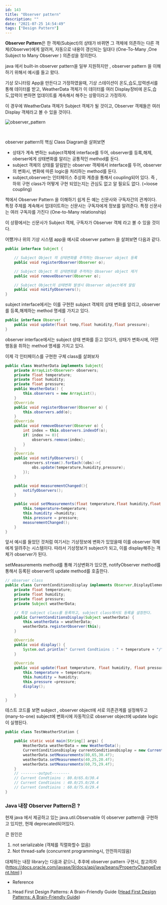 ```yaml
---
id: 143
title: "Observer pattern"
description: ""
date: "2021-07-25 14:54:49"
tags: ["Design Pattern"]
---
```

<strong>Observer Pattern</strong>은 한 객체(Subject)의 상태가 바뀌면 그 객체에 의존하는 다른 객체(Observer)에게 알려져, 자동으로 내용이 갱신되는 일대다 (One-To-Many ,One Subject to Many Observer ) 의존성을 정의한다.


java 에서 built-in observer pattern을 일부 지원하지만 ,  observer pattern 을 이해하기 위해서 예시를 들고 왔다. 

기상 모니터링 App을 만든다고 가정하였을때, 기상 스테이션이 온도,습도,압력센서를 통해 데이터를 받고, 
WeatherData 객체가 이 데이터를 여러 Display장비에 온도,습도,압력이 변하면 업데이트를 계속해서 해주는 상황이라고 가정하자.

이 경우에 WeatherData 객체가 Subject 객체가 될 것이고, Observer 객체들은 여러 Display 객체라고 볼 수 있을 것이다. 

![observer_pattern](/images/observer-pattern.jpg)

<br/>

observer pattern의 핵심 Class Diagram을 살펴보면
- 상태가 계속 변하는 subject객체에 interface를 두어, observer를 등록,해제, oberser에게 상태변화를 알리는 공통적인 method를 둔다.
- subject 객체의 상태를 알림받는 observer 객체에서 interface를 두어, observer의 변화시, 변화에 따른 logic을 처리하는 method를 둔다.
- subject,observer는 인터페이스 추상화 계층을 통해서 coupling되어 있다. 즉 , 하위 구현 class가 어떻게 구현 되었는지는 관심도 없고 알 필요도 없다. (=loose coupling)


책에서  Observer Pattern 을 이해하기 쉽게 든 예는 신문사와 구독자간의 관계이다. 특정 주제를 계속해서 업데이트하는 신문사는 구독자에게 정보를 알려준다. 특정 신문사는 여러 구독자를 가진다 (One-to-Many relationship)

이 상황에서는 신문사가 Subject 객체, 구독자가 Observer 객체 라고 볼 수 있을 것이다.

어쩄거나 위의 기상 시스템  app을 예시로 observer pattern 을 
살펴보면 다음과 같다. 

```java
public interface Subject {

    // Subject Object 의 상태변화를 추적하는 Observer object 등록
    public void registerObserver(Observer o);

    // Subject Object 의 상태변화를 추적하는 Observer object 제거
    public void removeObserver(Observer o);

    // Subject Object의 상태변화 발생시 Observer object에게 알림
    public void notifyObservers();
}

```
subject interface에서는 이를 구현한 subject 객체의 상태 변화를 알리고, observer를 등록,해제하는 method 명세를 가지고 있다. 
```java
public interface Observer {
    public void update(float temp,float humidity,float pressure);
}
```
observer interface에서는 subject 상태 변화를 듣고 있다가, 상태가 변화시에, 어떤 행동을 취하는 method 명세를 가지고 있다. 

이제 각 인터페이스를 구현한 구체 class를 살펴보자
```java
public class WeatherData implements Subject{
    private ArrayList<Observer> observers;
    private float temperature;
    private float humidity;
    private float pressure;
    public WeatherData() {
        this.observers = new ArrayList();
    }
    @Override
    public void registerObserver(Observer o) {
        this.observers.add(o);
    }
    @Override
    public void removeObserver(Observer o) {
        int index = this.observers.indexOf(o);
        if( index >= 0){
            observers.remove(index);
        }
    }
    @Override
    public void notifyObservers() {
        observers.stream().forEach((obs)->{
            obs.update(temperature,humidity,pressure);
        });
    }

    public void measurementChanged(){
        notifyObservers();
    }

    public void setMeasurements(float temperature,float humidity,float pressure){
        this.temperature=temperature;
        this.humidity =humidity;
        this.pressure = pressure;
        measurementChanged();
    }
}
```
앞서 예시를 들었던 것처럼 여기서는 기상정보에 변화가 있었을때 이를 observer 객체에게 알려주는 시스템이다. 따라서 기상정보가 subject가 되고, 이를 display해주는 객체가 observer가 된다.

setMeasurements method를 통해 기상변화가 있으면, notifyObserver method를 통해서 등록된 observer의 update method를 호출한다. 

```java
// observer class
public class CurrentConditionsDisplay implements Observer,DisplayElement{
    private float temperature;
    private float humidity;
    private float pressure;
    private Subject weatherData;

    // 특정 subject class를 등록하고, subject class에서도 등록을 설정한다.
    public CurrentConditionsDisplay(Subject weatherData) {
        this.weatherData = weatherData;
        weatherData.registerObserver(this);
    }

    @Override
    public void display() {
        System.out.println(" Current Condtioins : " + temperature + "/"+ humidity + "/"+ pressure);
    }
    
    @Override
    public void update(float temperature, float humidity, float pressure) {
        this.temperature = temperature;
        this.humidity = humidity;
        this.pressure =pressure;
        display();

    }
}
```

테스트 코드를 보면  subject , observer object에 서로 의존관계를 설정해두고(many-to-one) subject에 변화시에 자동적으로 observer object에 update logic이 실행된다.   

```java
public class TestWeatherStation {

    public static void main(String[] args) {
        WeatherData weatherData = new WeatherData();
        CurrentConditionsDisplay currentConditionsDisplay = new CurrentConditionsDisplay(weatherData);
        weatherData.setMeasurements(80,65,30.4f);
        weatherData.setMeasurements(40,25,20.4f);
        weatherData.setMeasurements(60,75,29.4f);
    }
    // --------output--------
    // Current Condtioins : 80.0/65.0/30.4
    // Current Condtioins : 40.0/25.0/20.4
    // Current Condtioins : 60.0/75.0/29.4
}

```

### Java 내장 Observer Pattern은 ? 

현재 java 에서 제공하고 있는 java.util.Observable 이 observer pattern을 구현하고 있지만, 현재 deprecated되어있다.

큰 원인은

1.  not serializable (객체를 직렬화할수 없음)
2.  Not thread-safe (concurrent programming시, 안전하지않음)

대체하는 내장 library는 다음과 같으니, 추후에 observer pattern 구현시, 참고하자(https://docs.oracle.com/javase/9/docs/api/java/beans/PropertyChangeEvent.html )

- Reference 
1. Head First Design Patterns: A Brain-Friendly Guide ([Head First Design Patterns: A Brain-Friendly Guide](https://www.amazon.com/Head-First-Design-Patterns-Brain-Friendly/dp/0596007124))
